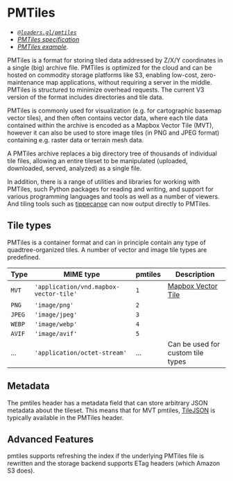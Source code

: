 # PMTiles 

- [*`@loaders.gl/pmtiles`*](/docs/modules/pmtiles)
- [*PMTiles specification*](https://github.com/protomaps/PMTiles)
- [*PMTiles example*](/examples/tiles/pmtiles).

PMTiles is a format for storing tiled data addressed by Z/X/Y coordinates in a single (big) archive file. PMTiles is optimized for the cloud and can be hosted on commodity storage platforms like S3, enabling low-cost, zero-maintenance map applications, without requiring a server in the middle. PMTiles is structured to minimize overhead requests. The current V3 version of the format includes directories and tile data.

PMTiles is commonly used for visualization (e.g. for cartographic basemap vector tiles), and then often contains vector data, where each tile data contained within the archive is encoded as a Mapbox Vector Tile (MVT), however it can also be used to store image tiles (in PNG and JPEG format) containing e.g. raster data or terrain mesh data.

A PMTiles archive replaces a big directory tree of thousands of individual tile files, allowing an entire tileset to be manipulated (uploaded, downloaded, served, analyzed) as a single file.

In addition, there is a range of utilities and libraries for working with PMTiles, such Python packages for reading and writing, and support for various programming languages and tools as well as a number of viewers. And tiling tools such as [tippecanoe](https://github.com/felt/tippecanoe) can now output directly to PMTiles.

## Tile types

PMTiles is a container format and can in principle contain any type of quadtree-organized tiles. A number of vector and image tile types are predefined.

| Type   | MIME type                              | pmtiles | Description                                         |
| ------ | -------------------------------------- | ------- | --------------------------------------------------- |
| `MVT`  | `'application/vnd.mapbox-vector-tile'` | `1`     | [Mapbox Vector Tile](/docs/modules/mvt/formats/mvt) |
| `PNG`  | `'image/png'`                          | `2`     |                                                     |
| `JPEG` | `'image/jpeg'`                         | `3`     |                                                     |
| `WEBP` | `'image/webp'`                         | `4`     |                                                     |
| `AVIF` | `'image/avif'`                         | `5`     |                                                     |
| ...    | `'application/octet-stream'`           | ...     | Can be used for custom tile types                   |


## Metadata

The pmtiles header has a metadata field that can store arbitrary JSON metadata about the tileset. This means that for MVT pmtiles, [TileJSON](/docs/modules/mvt/formats/tilejson) is typically available in the PMTiles header.

## Advanced Features

pmtiles supports refreshing the index if the underlying PMTiles file is rewritten and the storage backend supports ETag headers (which Amazon S3 does). 

